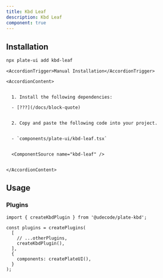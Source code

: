 ```yaml
---
title: Kbd Leaf
description: Kbd Leaf
component: true
---
```


<ComponentPreview name="playground-demo" id="basicnodes" />

## Installation

```bash
npx plate-ui add kbd-leaf
```

<Accordion type="single" collapsible>

  <AccordionItem value="manual-installation">

    <AccordionTrigger>Manual Installation</AccordionTrigger>

    <AccordionContent>


      1. Install the following dependencies:

      - [???](/docs/block-quote)


      2. Copy and paste the following code into your project.


      - `components/plate-ui/kbd-leaf.tsx`


      <ComponentSource name="kbd-leaf" />


    </AccordionContent>

  </AccordionItem>

</Accordion>

## Usage

### Plugins

```tsx
import { createKbdPlugin } from '@udecode/plate-kbd';

const plugins = createPlugins(
  [
    // ...otherPlugins,
    createKbdPlugin(),
  ],
  {
    components: createPlateUI(),
  }
);
```
